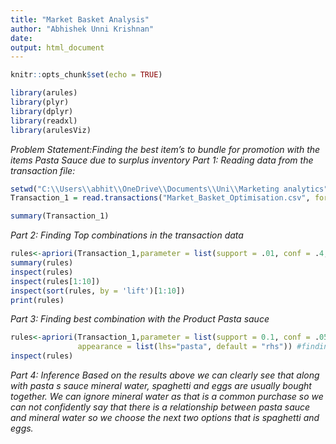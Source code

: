 ---
title: "Market Basket Analysis"
author: "Abhishek Unni Krishnan"
date: 
output: html_document
---

```{r setup, include=FALSE}
knitr::opts_chunk$set(echo = TRUE)

```
```{r}

library(arules)
library(plyr)
library(dplyr)
library(readxl)
library(arulesViz)


```

*Problem Statement:Finding the best item's to bundle for promotion with the items Pasta Sauce due to surplus inventory*
*Part 1: Reading data from the transaction file:*
```{r}
setwd("C:\\Users\\abhit\\OneDrive\\Documents\\Uni\\Marketing analytics")
Transaction_1 = read.transactions("Market_Basket_Optimisation.csv", format = 'basket', sep = ',')

summary(Transaction_1)
```
*Part 2: Finding Top combinations in the transaction data*
```{r}
rules<-apriori(Transaction_1,parameter = list(support = .01, conf = .4, maxlen = 3))
summary(rules)
inspect(rules)
inspect(rules[1:10])
inspect(sort(rules, by = 'lift')[1:10])
print(rules)
```
*Part 3: Finding best combination with the Product Pasta sauce *
```{r}
rules<-apriori(Transaction_1,parameter = list(support = 0.1, conf = .05, maxlen = 2),
               appearance = list(lhs="pasta", default = "rhs")) #finding products purchases with pasta sauce
inspect(rules)
```
*Part 4: Inference*
*Based on the results above we can clearly see that along with pasta s sauce mineral water, spaghetti and eggs are usually bought together. We can ignore mineral water as that is a common purchase so we can not confidently say that there is a relationship between pasta sauce and mineral water so we choose the next two options that is spaghetti and eggs.*  

